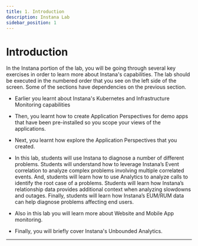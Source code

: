 ```yaml
---
title: 1. Introduction
description: Instana Lab
sidebar_position: 1
---
```


# Introduction

In the Instana portion of the lab, you will be going through several
key exercises in order to learn more about Instana's capabilities. The lab
should be executed in the numbered order that you see on the left side of the
screen. Some of the sections have dependencies on the previous section.

- Earlier you learnt about Instana's Kubernetes and Infrastructure
  Monitoring capabilities
- Then, you learnt how to create Application Perspectives for demo apps that
  have been pre-installed so you scope your views of the applications.
- Next, you learnt how explore the Application Perspectives that you created.

- In this lab, students will use Instana to diagnose a number of different problems. 
   Students will understand how to leverage Instana’s Event correlation to analyze complex problems
   involving multiple correlated events. And, students will learn how to use Analytics to analyze calls 
   to identify the root case of a problems. Students will learn how Instana’s relationship data provides 
   additional context when analyzing slowdowns and outages. 
   Finally, students will learn how Instana’s EUM/RUM data can help diagnose problems affecting end users.
- Also in this lab you will learn more about  Website and Mobile App monitoring.
- Finally, you will briefly cover Instana's Unbounded Analytics.

---
